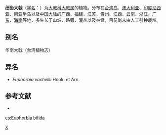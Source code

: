 {{Speciesbox 
| taxon = Euphorbia bifida
| authority = Hook.
}}

'''细齿大戟'''（[[学名|学名]]：{{lang|la|''Euphorbia bifida''}}）为[[大戟科|大戟科]][[大戟属|大戟属]]的植物。分布在[[台湾岛|台湾岛]]、[[澳大利亚|澳大利亚]]、[[印度尼西亚|印度尼西亚]]、[[南亚半岛|南亚半岛]]以及[[中国大陆|中国大陆]]的[[广西|广西]]、[[福建|福建]]、[[江苏|江苏]]、[[贵州|贵州]]、[[江西|江西]]、[[云南|云南]]、[[浙江|浙江]]、[[广东|广东]]、[[海南|海南]]等地，多生长于山坡、路旁、灌丛以及林缘，目前尚未由人工引种栽培。

== 别名 ==
华南大戟（台湾植物志）

== 异名 ==
* ''Euphorbia vachellii'' Hook. et Arn.

== 参考文献 ==
<div class="references-small">
* {{cite web| url =http://www.bioinfo.cn/db05/KmzwSpecies.php?action=view&id=7540| title =细齿大戟| work =《中国高等植物数据库全库》| publisher =中国科学院微生物研究所| author =昆明植物研究所| accessdate =2009-02-25| deadurl =yes| archiveurl =https://web.archive.org/web/20160305063442/http://www.bioinfo.cn/db05/KmzwSpecies.php?action=view&id=7540| archivedate =2016-03-05}}
</div>

{{Taxonbar}}

[[Category:大戟属|X]]

[[es:Euphorbia_bifida|es:Euphorbia bifida]]